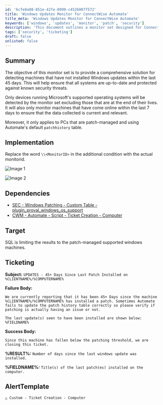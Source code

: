 ```yaml
---
id: '6cfe8a08-851e-42fe-8999-c4526007f572'
title: 'Windows Updates Monitor for ConnectWise Automate'
title_meta: 'Windows Updates Monitor for ConnectWise Automate'
keywords: ['windows', 'updates', 'monitor', 'patch', 'security']
description: 'This document outlines a monitor set designed for ConnectWise Automate to detect machines that have not installed Windows updates within the last 45 days. It ensures that all systems are up-to-date and protected against known security threats, focusing on supported operating systems and patch-managed devices.'
tags: ['security', 'ticketing']
draft: false
unlisted: false
---
```

## Summary

The objective of this monitor set is to provide a comprehensive solution for detecting machines that have not installed Windows updates within the last 45 days. This will help ensure that all systems are up-to-date and protected against known security threats.

Only devices running Microsoft's supported operating systems will be detected by the monitor set excluding those that are at the end of their lives. It will also only monitor machines that have come online within the last 7 days to ensure that the data collected is current and relevant.

Moreover, it only applies to PCs that are patch-managed and using Automate's default `patchhistory` table.

## Implementation

Replace the word `\\<MonitorID>` in the additional condition with the actual monitorid.

![Image 1](../../../static/img/Agent-Not-Patched--45-Days---Patch-History/image_1.png)

![Image 2](../../../static/img/Agent-Not-Patched--45-Days---Patch-History/image_2.png)

## Dependencies

- [SEC - Windows Patching - Custom Table - plugin_proval_windows_os_support](https://proval.itglue.com/DOC-5078775-7780690) 
- [CWM - Automate - Script - Ticket Creation - Computer](https://proval.itglue.com/DOC-5078775-9098338)

## Target

SQL is limiting the results to the patch-managed supported windows machines.

## Ticketing

**Subject:** `UPDATES - 45+ Days Since Last Patch Installed on %CLIENTNAME%/%COMPUTERNAME%`

**Failure Body:** 

```
We are currently reporting that it has been 45+ Days since the machine %CLIENTNAME%/%COMPUTERNAME% has installed a patch. Sometimes Automate fails to update the patch history table correctly so please verify if patching is actually having an issue or not.

The last update(s) seen to have been installed are shown below:
%FIELDNAME%
```

**Success Body:** 

```
Since this machine has fallen below the patching threshold, we are closing this ticket.
```

**%RESULT%:** `Number of days since the last windows update was installed.`

**%FIELDNAME%:** `Title(s) of the last patch(es) installed on the computer.`

## AlertTemplate

```
△ Custom - Ticket Creation - Computer
```













